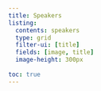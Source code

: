 ```yaml
---
title: Speakers
listing: 
  contents: speakers
  type: grid
  filter-ui: [title]
  fields: [image, title]
  image-height: 300px
  
toc: true
---
```


